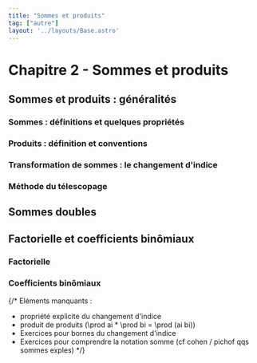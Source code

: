 ```yaml
---
title: "Sommes et produits"
tag: ["autre"]
layout: '../layouts/Base.astro'
---
```







# Chapitre 2 - Sommes et produits

<Tableofcontents/>

## Sommes et produits : généralités

### Sommes : définitions et quelques propriétés
<SommeProps />

### Produits : définition et conventions
<ProduitProps />

### Transformation de sommes : le changement d'indice
<ChangementIndice />

### Méthode du télescopage
<Telescopage />

## Sommes doubles
<SommeDouble />

## Factorielle et coefficients binômiaux

### Factorielle
<Factorielle />

### Coefficients binômiaux
<CoefficientBinomial />

{/*
Eléments manquants : 
- propriété explicite du changement d'indice
- produit de produits (\prod ai * \prod bi = \prod (ai bi))
- Exercices pour bornes du changement d'indice
- Exercices pour comprendre la notation somme (cf cohen / pichof qqs sommes exples)
*/}
